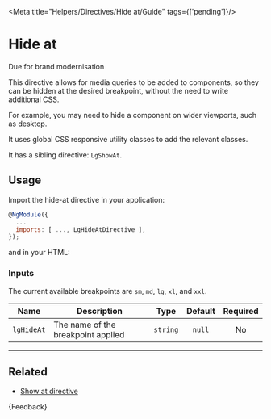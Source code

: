 
<Meta title="Helpers/Directives/Hide at/Guide" tags={['pending']}/>

# Hide at

<CustomBadge text="Pending" /> <span class="small-text">Due for brand modernisation</span>

This directive allows for media queries to be added to components, so they can be hidden at the desired breakpoint, without the need to write additional CSS.

For example, you may need to hide a component on wider viewports, such as desktop.

It uses global CSS responsive utility classes to add the relevant classes.

It has a sibling directive: `LgShowAt`.

## Usage

Import the hide-at directive in your application:

```js
@NgModule({
  ...
  imports: [ ..., LgHideAtDirective ],
});
```

and in your HTML:

<Source of={HideAtStories.HideAtStory} />

### Inputs

The current available breakpoints are `sm`, `md`, `lg`, `xl`, and `xxl`.

| Name       | Description                        |   Type   | Default | Required |
|------------|------------------------------------|:--------:|:-------:|:--------:|
| `lgHideAt` | The name of the breakpoint applied | `string` | `null`  |    No    |

***

## Related

* [Show at directive](./?path=/docs/helpers-directives-show-at-guide--docs)

<Markdown>
  {Feedback}
</Markdown>
